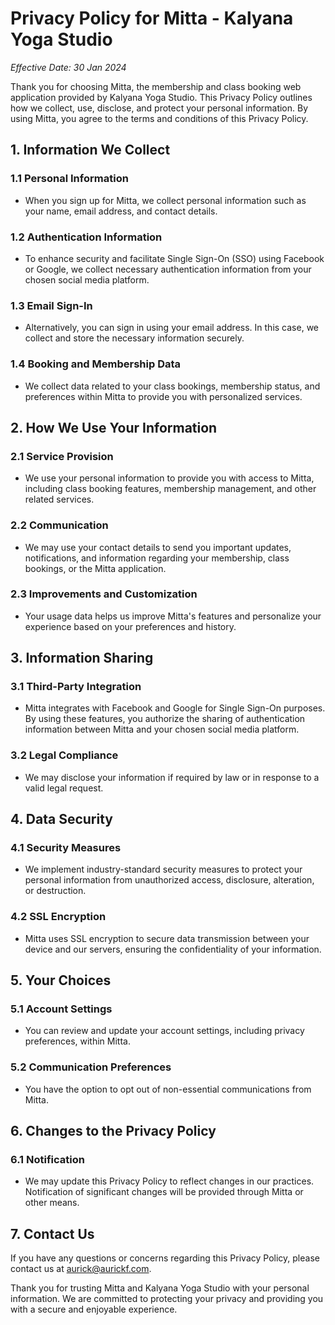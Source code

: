 # Privacy Policy for Mitta - Kalyana Yoga Studio

_Effective Date: 30 Jan 2024_

Thank you for choosing Mitta, the membership and class booking web application provided by Kalyana Yoga Studio. This Privacy Policy outlines how we collect, use, disclose, and protect your personal information. By using Mitta, you agree to the terms and conditions of this Privacy Policy.

## 1. Information We Collect

### 1.1 Personal Information

- When you sign up for Mitta, we collect personal information such as your name, email address, and contact details.

### 1.2 Authentication Information

- To enhance security and facilitate Single Sign-On (SSO) using Facebook or Google, we collect necessary authentication information from your chosen social media platform.

### 1.3 Email Sign-In

- Alternatively, you can sign in using your email address. In this case, we collect and store the necessary information securely.

### 1.4 Booking and Membership Data

- We collect data related to your class bookings, membership status, and preferences within Mitta to provide you with personalized services.

## 2. How We Use Your Information

### 2.1 Service Provision

- We use your personal information to provide you with access to Mitta, including class booking features, membership management, and other related services.

### 2.2 Communication

- We may use your contact details to send you important updates, notifications, and information regarding your membership, class bookings, or the Mitta application.

### 2.3 Improvements and Customization

- Your usage data helps us improve Mitta's features and personalize your experience based on your preferences and history.

## 3. Information Sharing

### 3.1 Third-Party Integration

- Mitta integrates with Facebook and Google for Single Sign-On purposes. By using these features, you authorize the sharing of authentication information between Mitta and your chosen social media platform.

### 3.2 Legal Compliance

- We may disclose your information if required by law or in response to a valid legal request.

## 4. Data Security

### 4.1 Security Measures

- We implement industry-standard security measures to protect your personal information from unauthorized access, disclosure, alteration, or destruction.

### 4.2 SSL Encryption

- Mitta uses SSL encryption to secure data transmission between your device and our servers, ensuring the confidentiality of your information.

## 5. Your Choices

### 5.1 Account Settings

- You can review and update your account settings, including privacy preferences, within Mitta.

### 5.2 Communication Preferences

- You have the option to opt out of non-essential communications from Mitta.

## 6. Changes to the Privacy Policy

### 6.1 Notification

- We may update this Privacy Policy to reflect changes in our practices. Notification of significant changes will be provided through Mitta or other means.

## 7. Contact Us

If you have any questions or concerns regarding this Privacy Policy, please contact us at aurick@aurickf.com.

Thank you for trusting Mitta and Kalyana Yoga Studio with your personal information. We are committed to protecting your privacy and providing you with a secure and enjoyable experience.

